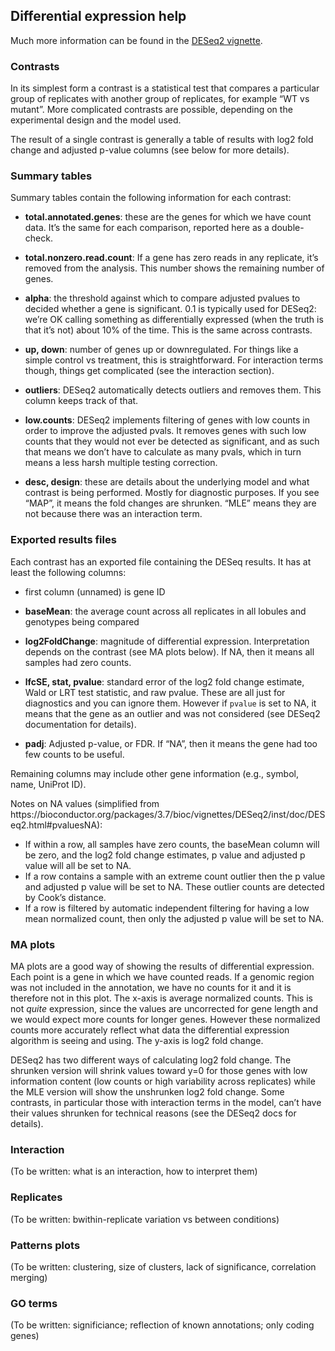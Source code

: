 ## Differential expression help

Much more information can be found in the [DESeq2
vignette](https://bioconductor.org/packages/3.7/bioc/vignettes/DESeq2/inst/doc/DESeq2.html).

### Contrasts

In its simplest form a contrast is a statistical test that compares
a particular group of replicates with another group of replicates, for example
"WT vs mutant". More complicated contrasts are possible, depending on the
experimental design and the model used.

The result of a single contrast is generally a table of results with log2 fold
change and adjusted p-value columns (see below for more details).

### Summary tables

Summary tables contain the following information for each contrast:

-  **total.annotated.genes**: these are the genes for which we have count data.
  It's the same for each comparison, reported here as a double-check.

- **total.nonzero.read.count**: If a gene has zero reads in any replicate, it's
  removed from the analysis. This number shows the remaining number of genes.

- **alpha**: the threshold against which to compare adjusted pvalues to decided
  whether a gene is significant. 0.1 is typically used for DESeq2: we're OK
  calling something as differentially expressed (when the truth is that it's
  not) about 10% of the time. This is the same across contrasts.

- **up, down**: number of genes up or downregulated. For things like a simple
  control vs treatment, this is straightforward. For interaction terms though,
  things get complicated (see the interaction section).

- **outliers**: DESeq2 automatically detects outliers and removes them. This column keeps track of that.

- **low.counts**: DESeq2 implements filtering of genes with low counts in order
  to improve the adjusted pvals. It removes genes with such low counts that
  they would not ever be detected as significant, and as such that means we
  don't have to calculate as many pvals, which in turn means a less harsh
  multiple testing correction.

- **desc, design**: these are details about the underlying model and what
  contrast is being performed. Mostly for diagnostic purposes. If you see
  "MAP", it means the fold changes are shrunken. "MLE" means they are not
  because there was an interaction term.


### Exported results files

Each contrast has an exported file containing the DESeq results. It has at
least the following columns:

- first column (unnamed) is gene ID
- **baseMean**: the average count across all replicates in all lobules and
  genotypes being compared
- **log2FoldChange**: magnitude of differential expression. Interpretation
  depends on the contrast (see MA plots below). If NA, then it means all
  samples had zero counts.

- **lfcSE, stat, pvalue**: standard error of the log2 fold change estimate, Wald
  or LRT test statistic, and raw pvalue. These are all just for diagnostics and
  you can ignore them. However if `pvalue` is set to NA, it means that the gene
  as an outlier and was not considered (see DESeq2 documentation for details).

- **padj**: Adjusted p-value, or FDR. If "NA", then it means the gene had too
  few counts to be useful.


Remaining columns may include other gene information (e.g., symbol, name,
UniProt ID).

Notes on NA values (simplified from
https://bioconductor.org/packages/3.7/bioc/vignettes/DESeq2/inst/doc/DESeq2.html#pvaluesNA):

- If within a row, all samples have zero counts, the baseMean column will be
  zero, and the log2 fold change estimates, p value and adjusted p value will
  all be set to NA.
- If a row contains a sample with an extreme count outlier then the p value and
  adjusted p value will be set to NA. These outlier counts are detected by
  Cook’s distance.
- If a row is filtered by automatic independent filtering for having a low
  mean normalized count, then only the adjusted p value will be set to NA.


### MA plots

MA plots are a good way of showing the results of differential expression. Each
point is a gene in which we have counted reads. If a genomic region was not
included in the annotation, we have no counts for it and it is therefore not in
this plot. The x-axis is average normalized counts. This is not *quite*
expression, since the values are uncorrected for gene length and we would
expect more counts for longer genes. However these normalized counts more
accurately reflect what data the differential expression algorithm is seeing
and using. The y-axis is log2 fold change.

DESeq2 has two different ways of calculating log2 fold change. The shrunken
version will shrink values toward y=0 for those genes with low information
content (low counts or high variability across replicates) while the MLE
version will show the unshrunken log2 fold change. Some contrasts, in
particular those with interaction terms in the model, can't have their values
shrunken for technical reasons (see the DESeq2 docs for details).

### Interaction

(To be written: what is an interaction, how to interpret them)

### Replicates

(To be written: bwithin-replicate variation vs between conditions)

### Patterns plots

(To be written: clustering, size of clusters, lack of significance, correlation merging)

### GO terms

(To be written: significiance; reflection of known annotations; only coding genes)
